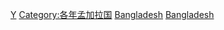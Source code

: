 [[Category:20世紀孟加拉國|Y]]
[[Category:各年孟加拉国|Category:各年孟加拉国]]
[[Category:依年份劃分的20世紀亞洲|Bangladesh]]
[[Category:依年份劃分的20世紀各國|Bangladesh]]